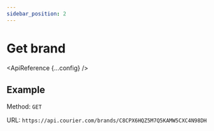 ```yaml
---
sidebar_position: 2
---
```



# Get brand

<ApiReference {...config} />

## Example

Method: `GET`

URL: `https://api.courier.com/brands/C8CPX6HQZ5M7Q5KAMW5CXC4N98DH`
